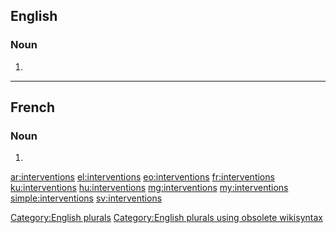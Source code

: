 ==English==

===Noun===
{{head|en}}

# {{plural of|intervention}}

[[Category:English plurals]][[Category:English plurals using obsolete wikisyntax]]

----

==French==

===Noun===
{{head|fr|g=f-p}}

# {{plural of|intervention|lang=fr}}

[[ar:interventions]]
[[el:interventions]]
[[eo:interventions]]
[[fr:interventions]]
[[ku:interventions]]
[[hu:interventions]]
[[mg:interventions]]
[[my:interventions]]
[[simple:interventions]]
[[sv:interventions]]